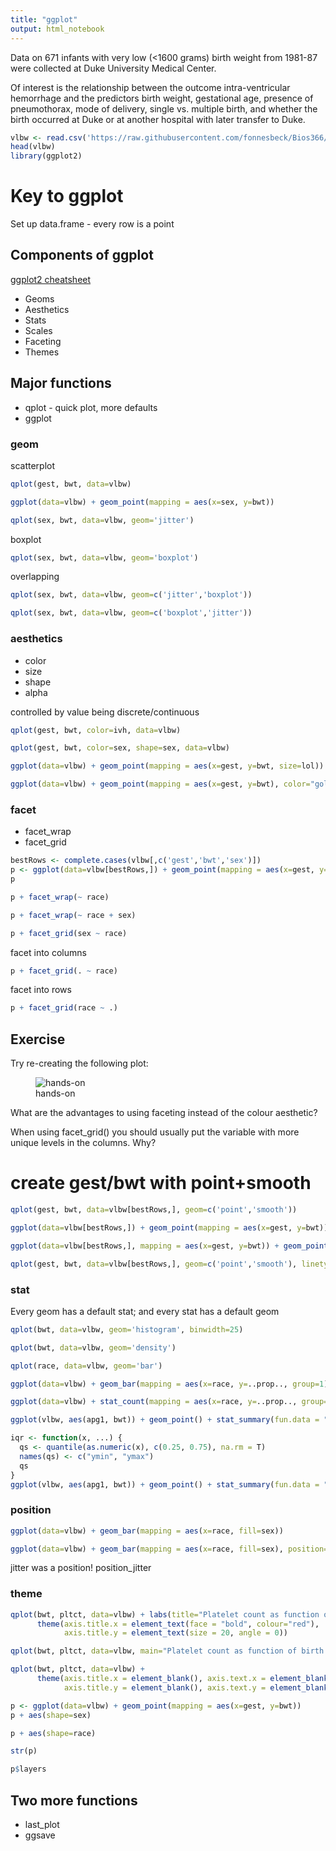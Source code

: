 ```yaml
---
title: "ggplot"
output: html_notebook
---
```


Data on 671 infants with very low (<1600 grams) birth weight from 1981-87 were collected at Duke University Medical Center.

Of interest is the relationship between the outcome intra-ventricular hemorrhage and the predictors birth weight, gestational age, presence of pneumothorax, mode of delivery, single vs. multiple birth, and whether the birth occurred at Duke or at another hospital with later transfer to Duke.

```r
vlbw <- read.csv('https://raw.githubusercontent.com/fonnesbeck/Bios366/master/data/vlbw.csv', row.names=1)
head(vlbw)
library(ggplot2)
```

# Key to ggplot

Set up data.frame - every row is a point

## Components of ggplot

[ggplot2 cheatsheet](https://www.rstudio.com/wp-content/uploads/2016/11/ggplot2-cheatsheet-2.1.pdf)

* Geoms
* Aesthetics
* Stats
* Scales
* Faceting
* Themes

## Major functions

* qplot - quick plot, more defaults
* ggplot

### geom

scatterplot

```r
qplot(gest, bwt, data=vlbw)
```

```r
ggplot(data=vlbw) + geom_point(mapping = aes(x=sex, y=bwt))
```

```r
qplot(sex, bwt, data=vlbw, geom='jitter')
```

boxplot

```r
qplot(sex, bwt, data=vlbw, geom='boxplot')
```

overlapping

```r
qplot(sex, bwt, data=vlbw, geom=c('jitter','boxplot'))
```

```r
qplot(sex, bwt, data=vlbw, geom=c('boxplot','jitter'))
```

### aesthetics

* color
* size
* shape
* alpha

controlled by value being discrete/continuous

```r
qplot(gest, bwt, color=ivh, data=vlbw)
```

```r
qplot(gest, bwt, color=sex, shape=sex, data=vlbw)
```

```r
ggplot(data=vlbw) + geom_point(mapping = aes(x=gest, y=bwt, size=lol))
```

```r
ggplot(data=vlbw) + geom_point(mapping = aes(x=gest, y=bwt), color="gold")
```

### facet

* facet_wrap
* facet_grid

```r
bestRows <- complete.cases(vlbw[,c('gest','bwt','sex')])
p <- ggplot(data=vlbw[bestRows,]) + geom_point(mapping = aes(x=gest, y=bwt))
p
```

```r
p + facet_wrap(~ race)
```

```r
p + facet_wrap(~ race + sex)
```

```r
p + facet_grid(sex ~ race)
```

facet into columns

```r
p + facet_grid(. ~ race)
```

facet into rows

```r
p + facet_grid(race ~ .)
```

## Exercise

Try re-creating the following plot:

![hands-on](https://github.com/fonnesbeck/Bios6301/blob/master/slides/images/ggplot_handson.png?raw=true)

What are the advantages to using faceting instead of the colour aesthetic?

When using facet_grid() you should usually put the variable with more unique levels in the columns. Why?

# create gest/bwt with point+smooth

```r
qplot(gest, bwt, data=vlbw[bestRows,], geom=c('point','smooth'))
```

```r
ggplot(data=vlbw[bestRows,]) + geom_point(mapping = aes(x=gest, y=bwt)) + geom_smooth(mapping = aes(x=gest, y=bwt))
```

```r
ggplot(data=vlbw[bestRows,], mapping = aes(x=gest, y=bwt)) + geom_point() + geom_smooth(method='loess')
```

```r
qplot(gest, bwt, data=vlbw[bestRows,], geom=c('point','smooth'), linetype=sex)
```

### stat

Every geom has a default stat; and every stat has a default geom

```r
qplot(bwt, data=vlbw, geom='histogram', binwidth=25)
```

```r
qplot(bwt, data=vlbw, geom='density')
```

```r
qplot(race, data=vlbw, geom='bar')
```

```r
ggplot(data=vlbw) + geom_bar(mapping = aes(x=race, y=..prop.., group=1))
```

```r
ggplot(data=vlbw) + stat_count(mapping = aes(x=race, y=..prop.., group=1))
```

```r
ggplot(vlbw, aes(apg1, bwt)) + geom_point() + stat_summary(fun.data = "mean_sdl", geom=c("errorbar"), color="red")
```

```r
iqr <- function(x, ...) {
  qs <- quantile(as.numeric(x), c(0.25, 0.75), na.rm = T)
  names(qs) <- c("ymin", "ymax")
  qs
}
ggplot(vlbw, aes(apg1, bwt)) + geom_point() + stat_summary(fun.data = "iqr", geom=c("ribbon"), alpha=0.4)
```

### position

```r
ggplot(data=vlbw) + geom_bar(mapping = aes(x=race, fill=sex))
```

```r
ggplot(data=vlbw) + geom_bar(mapping = aes(x=race, fill=sex), position="dodge")
```

jitter was a position! position_jitter

### theme

```r
qplot(bwt, pltct, data=vlbw) + labs(title="Platelet count as function of birth weight") +
      theme(axis.title.x = element_text(face = "bold", colour="red"),
            axis.title.y = element_text(size = 20, angle = 0))
```

```r
qplot(bwt, pltct, data=vlbw, main="Platelet count as function of birth weight")
```

```r
qplot(bwt, pltct, data=vlbw) +
      theme(axis.title.x = element_blank(), axis.text.x = element_blank(),
            axis.title.y = element_blank(), axis.text.y = element_blank())
```

```r
p <- ggplot(data=vlbw) + geom_point(mapping = aes(x=gest, y=bwt))
p + aes(shape=sex)
```

```r
p + aes(shape=race)
```

```r
str(p)
```

```r
p$layers
```

## Two more functions

* last_plot
* ggsave
